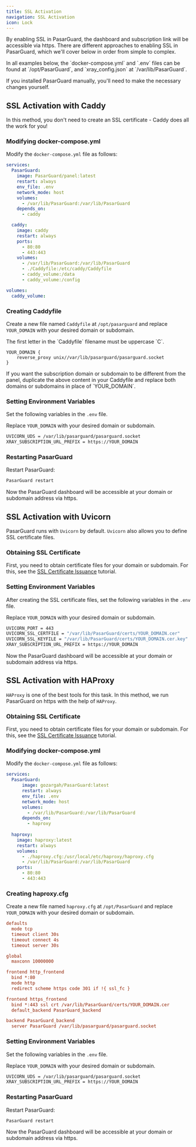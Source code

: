 ```yaml
---
title: SSL Activation
navigation: SSL Activation
icon: Lock
---
```


By enabling SSL in PasarGuard, the dashboard and subscription link will be accessible via https.
There are different approaches to enabling SSL in PasarGuard, which we'll cover below in order from simple to complex.

<Callout type="info">
In all examples below, the `docker-compose.yml` and `.env` files can be found at `/opt/PasarGuard`, and `xray_config.json` at `/var/lib/PasarGuard`.

If you installed PasarGuard manually, you'll need to make the necessary changes yourself.
</Callout>

## SSL Activation with Caddy

In this method, you don't need to create an SSL certificate - Caddy does all the work for you!

### Modifying docker-compose.yml

Modify the `docker-compose.yml` file as follows:

```yml {9-10,12-22,24-25}
services:
  PasarGuard:
    image: PasarGuard/panel:latest
    restart: always
    env_file: .env
    network_mode: host
    volumes:
      - /var/lib/PasarGuard:/var/lib/PasarGuard
    depends_on:
      - caddy

  caddy:
    image: caddy
    restart: always
    ports:
      - 80:80
      - 443:443
    volumes:
      - /var/lib/PasarGuard:/var/lib/PasarGuard
      - ./Caddyfile:/etc/caddy/Caddyfile
      - caddy_volume:/data
      - caddy_volume:/config

volumes:
  caddy_volume:
```

### Creating Caddyfile

Create a new file named `Caddyfile` at `/opt/pasarguard` and replace `YOUR_DOMAIN` with your desired domain or subdomain.

<Callout type="warn">
The first letter in the `Caddyfile` filename must be uppercase `C`.
</Callout>

```nginx
YOUR_DOMAIN {
	reverse_proxy unix//var/lib/pasarguard/pasarguard.socket
}
```

<Callout type="warn">
If you want the subscription domain or subdomain to be different from the panel, duplicate the above content in your Caddyfile and replace both domains or subdomains in place of `YOUR_DOMAIN`.
</Callout>

### Setting Environment Variables

Set the following variables in the `.env` file.

Replace `YOUR_DOMAIN` with your desired domain or subdomain.

```bash
UVICORN_UDS = /var/lib/pasarguard/pasarguard.socket
XRAY_SUBSCRIPTION_URL_PREFIX = https://YOUR_DOMAIN
```

### Restarting PasarGuard

Restart PasarGuard:

```bash
PasarGuard restart
```

Now the PasarGuard dashboard will be accessible at your domain or subdomain address via https.

## SSL Activation with Uvicorn

PasarGuard runs with `Uvicorn` by default. `Uvicorn` also allows you to define SSL certificate files.

### Obtaining SSL Certificate

First, you need to obtain certificate files for your domain or subdomain. For this, see the [SSL Certificate Issuance](ssl-certificate-cli) tutorial.

### Setting Environment Variables

After creating the SSL certificate files, set the following variables in the `.env` file.

Replace `YOUR_DOMAIN` with your desired domain or subdomain.

```bash
UVICORN_PORT = 443
UVICORN_SSL_CERTFILE = "/var/lib/PasarGuard/certs/YOUR_DOMAIN.cer"
UVICORN_SSL_KEYFILE = "/var/lib/PasarGuard/certs/YOUR_DOMAIN.cer.key"
XRAY_SUBSCRIPTION_URL_PREFIX = https://YOUR_DOMAIN
```

Now the PasarGuard dashboard will be accessible at your domain or subdomain address via https.

## SSL Activation with HAProxy

`HAProxy` is one of the best tools for this task. In this method, we run PasarGuard on https with the help of `HAProxy`.

### Obtaining SSL Certificate

First, you need to obtain certificate files for your domain or subdomain. For this, see the [SSL Certificate Issuance](ssl-certificate-cli) tutorial.

### Modifying docker-compose.yml

Modify the `docker-compose.yml` file as follows:

```yml {9-10,12-20}
services:
  PasarGuard:
      image: gozargah/PasarGuard:latest
      restart: always
      env_file: .env
      network_mode: host
      volumes:
        - /var/lib/PasarGuard:/var/lib/PasarGuard
      depends_on:
        - haproxy
    
  haproxy:
    image: haproxy:latest
    restart: always
    volumes:
      - ./haproxy.cfg:/usr/local/etc/haproxy/haproxy.cfg
      - /var/lib/PasarGuard:/var/lib/PasarGuard
    ports:
      - 80:80
      - 443:443
```

### Creating haproxy.cfg

Create a new file named `haproxy.cfg` at `/opt/PasarGuard` and replace `YOUR_DOMAIN` with your desired domain or subdomain.

```ini
defaults
  mode tcp
  timeout client 30s
  timeout connect 4s
  timeout server 30s

global
  maxconn 10000000

frontend http_frontend
  bind *:80
  mode http
  redirect scheme https code 301 if !{ ssl_fc }

frontend https_frontend
  bind *:443 ssl crt /var/lib/PasarGuard/certs/YOUR_DOMAIN.cer
  default_backend PasarGuard_backend

backend PasarGuard_backend
  server PasarGuard /var/lib/pasarguard/pasarguard.socket
```

### Setting Environment Variables

Set the following variables in the `.env` file.

Replace `YOUR_DOMAIN` with your desired domain or subdomain.

```bash
UVICORN_UDS = /var/lib/pasarguard/pasarguard.socket
XRAY_SUBSCRIPTION_URL_PREFIX = https://YOUR_DOMAIN
```

### Restarting PasarGuard

Restart PasarGuard:

```bash
PasarGuard restart
```

Now the PasarGuard dashboard will be accessible at your domain or subdomain address via https.
